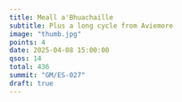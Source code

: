 ```yaml
---
title: Meall a'Bhuachaille
subtitle: Plus a long cycle from Aviemore
image: "thumb.jpg"
points: 4
date: 2025-04-08 15:00:00
qsos: 14
total: 436
summit: "GM/ES-027"
draft: true
---
```

